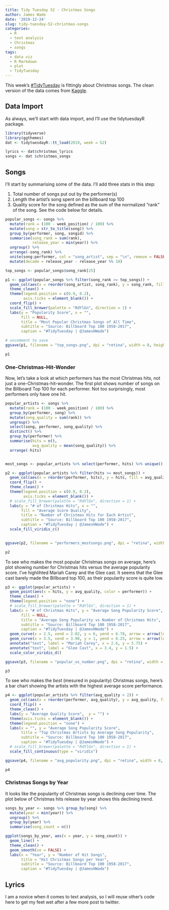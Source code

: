 ```yaml
---
title: Tidy Tuesday 52 - Christmas Songs
author: James Wade
date: '2019-12-24'
slug: tidy-tuesday-52-christmas-songs
categories:
  - R
  - text analysis
  - Christmas
  - songs
tags:
  - data viz
  - R Markdown
  - plot
  - TidyTuesday
---
```


This week's [#TidyTuesday](https://github.com/rfordatascience/tidytuesday/tree/master/data/2019/2019-12-24) is fittingly about Christmas songs. The clean version of the data comes from [Kaggle](https://www.kaggle.com/sharkbait1223/billboard-top-100-christmas-carol-dataset/kernels).

## Data Import

As always, we'll start with data import, and I'll use the tidytuesdayR package.

```r
library(tidyverse)
library(ggthemes)
dat <- tidytuesdayR::tt_load(2019, week = 52)

lyrics <- dat$christmas_lyrics
songs <- dat $christmas_songs
```

## Songs

I'll start by summarising some of the data. I'll add three stats in this step:

1. Total number of songs put out by the performer(s)
1. Length the artist's song spent on the billboard top 100
1. Quality score for the song defined as the sum of the normalized "rank" of the song. See the code below for details.


```r
popular_songs <- songs %>% 
  mutate(rank = (100 - week_position) / 100) %>%
  mutate(song = str_to_title(song)) %>% 
  group_by(performer, song, songid) %>% 
  summarise(song_rank = sum(rank),
            release_year = min(year)) %>% 
  ungroup() %>% 
  arrange(-song_rank) %>% 
  unite(song:performer, col = "song_artist", sep = "\n", remove = FALSE) %>% 
  mutate(decade = release_year - release_year %% 10)

top_songs <- popular_songs$song_rank[25]

p1 <- ggplot(popular_songs %>% filter(song_rank >= top_songs)) +
  geom_col(aes(x = reorder(song_artist, song_rank), y = song_rank, fill = factor(decade))) +
  theme_clean() +
  theme(legend.position = c(0.9, 0.2),
        axis.ticks = element_blank()) +
  coord_flip() + 
  scale_fill_brewer(palette = "RdYlGn", direction = 1) +
  labs(y = "Popularity Score", x = "", 
       fill = NULL,
       title = "Most Popular Christmas Songs of All Time", 
       subtitle = "Source: Billboard Top 100 1958-2017",
       caption = "#TidyTuesday | @JamesHWade")

# uncomment to save
ggsave(p1, filename = "top_songs.png", dpi = "retina", width = 8, height = 10)

p1

```

### One-Christmas-Hit-Wonder

Now, let's take a look at which performers has the most Christmas hits, not just a one-Christmas-hit-wonder. The first plot shows number of songs on the Billboard Top 100 for each performer. Not too surprisingly, most performers only have one hit.

```r
popular_artists <- songs %>% 
  mutate(rank = (100 - week_position) / 100) %>% 
  group_by(performer, song) %>% 
  mutate(song_quality = sum(rank)) %>% 
  ungroup() %>% 
  select(song, performer, song_quality) %>% 
  distinct() %>% 
  group_by(performer) %>% 
  summarise(hits = n(),
            avg_quality = mean(song_quality)) %>% 
  arrange(-hits)


most_songs <- popular_artists %>% select(performer, hits) %>% unique() %>% arrange(-hits) %>% pull(hits) %>% .[15]

p2 <- ggplot(popular_artists %>% filter(hits >= most_songs)) + 
  geom_col(aes(x = reorder(performer, hits), y = hits, fill = avg_quality)) +
  coord_flip() +
  theme_clean() +
  theme(legend.position = c(0.9, 0.2),
        axis.ticks = element_blank()) +
  # scale_fill_brewer(palette = "RdYlGn", direction = 1) +
  labs(y = "# of Christmas Hits", x = "", 
       fill = "Average Score Quality",
       title = "Number of Christmas Hits for Each Artist", 
       subtitle = "Source: Billboard Top 100 1958-2017",
       caption = "#TidyTuesday | @JamesHWade") +
  scale_fill_viridis_c()
  

ggsave(p2, filename = "performers_mostsongs.png", dpi = "retina", width = 8, height = 8)

p2
```

To see who makes the most popular Christmas songs on average, here's plot showing number for Christmas hits versus the average popularity score. I've highlihted Mariah Carey and the Glee cast. It seems that the Glee cast barely made the Billboard top 100, as their popularity score is quite low.


```r
p3 <- ggplot(popular_artists) + 
  geom_point(aes(x = hits, y = avg_quality, color = performer)) +
  theme_clean() +
  theme(legend.position = "none") +
  # scale_fill_brewer(palette = "RdYlGn", direction = 1) +
  labs(x = "# of Christmas Hits", y = "Average Song Popularity Score", 
       fill = NULL,
       title = "Average Song Popularity vs Number of Christmas Hits", 
       subtitle = "Source: Billboard Top 100 1958-2017",
       caption = "#TidyTuesday | @JamesHWade") +
  geom_curve(x = 2.5, xend = 2.02, y = 6, yend = 6.78, arrow = arrow(length = unit(.2, 'cm'))) +
  geom_curve(x = 3.5, xend = 3.98, y = 1, yend = 0.25, arrow = arrow(length = unit(.2, 'cm'))) +
  annotate("text", label = "Mariah Carey", x = 2.6, y = 5.75) +
  annotate("text", label = "Glee Cast", x = 3.4, y = 1.5) +
  scale_color_viridis_d()

ggsave(p3, filename = "popular_vs_number.png", dpi = "retina", width = 5, height = 5)

p3
```

To see who makes the *best* (mesured in popularity) Christmas songs, here's a bar chart showing the artists with the highest average score performance.


```r
p4 <- ggplot(popular_artists %>% filter(avg_quality > 2)) + 
  geom_col(aes(x = reorder(performer, avg_quality), y = avg_quality, fill = avg_quality)) +
  coord_flip() +
  theme_clean() +
  labs(y = "Average Quality Score",  y = "") +
  theme(axis.ticks = element_blank()) +
  theme(legend.position = "none") +
  labs(x = "", y = "Average Song Popularity Score",
       title = "Top Christmas Artists by Average Song Popularity",
       subtitle = "Source: Billboard Top 100 1958-2017",
       caption = "#TidyTuesday | @JamesHWade") +
  # scale_fill_brewer(palette = "RdYlGn", direction = 1) +
  scale_fill_continuous(type = "viridis")

ggsave(p4, filename = "avg_popularity.png", dpi = "retina", width = 8, height = 8)

p4

```

### Christmas Songs by Year

It looks like the popularity of Christmas songs is declining over time. The plot below of Christmas hits release by year shows this declining trend.

```r
songs_by_year <- songs %>% group_by(song) %>%
  mutate(year = min(year)) %>% 
  ungroup() %>% 
  group_by(year) %>% 
  summarise(song_count = n())

ggplot(songs_by_year, aes(x = year, y = song_count)) +
  geom_line() +
  theme_clean() +
  geom_smooth(se = FALSE) +
  labs(x = "Year", y = "Number of Hit Songs", 
       title = "Hit Christmas Songs per Year", 
       subtitle = "Source: Billboard Top 100 1958-2017",
       caption = "#TidyTuesday | @JamesHWade")

```

## Lyrics

I am a novice when it comes to text analysis, so I will reuse other's code here to get my feet wet after a few more post to twitter.

